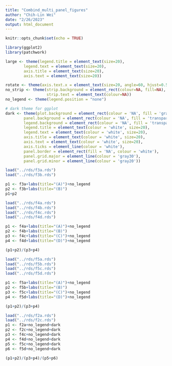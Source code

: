 ```yaml
---
title: "Combind_multi_panel_figures"
author: "Chih-Lin Wei"
date: "2/26/2023"
output: html_document
---
```


```r
knitr::opts_chunk$set(echo = TRUE)
```

```r
library(ggplot2)
library(patchwork)

large <- theme(legend.title = element_text(size=20),
        legend.text = element_text(size=20),
        axis.title = element_text(size=20),
        axis.text = element_text(size=20))

rotate <- theme(axis.text.x = element_text(size=20, angle=60, hjust=0.5))
no_strip <- theme(strip.background = element_rect(colour=NA, fill=NA),
                  strip.text = element_text(colour=NA))
no_legend <- theme(legend.position = "none")

# dark theme for ggplot
dark <- theme(plot.background = element_rect(colour = 'NA', fill = 'gray10'),
        panel.background = element_rect(colour = 'NA', fill = 'transparent'),
        legend.background = element_rect(colour = 'NA', fill = 'transparent'),
        legend.title = element_text(colour = 'white', size=20),
        legend.text = element_text(colour = 'white', size=20),
        axis.title = element_text(colour = 'white', size=20),
        axis.text = element_text(colour = 'white', size=20),
        axis.ticks = element_line(colour = 'white'),
        panel.border = element_rect(fill = 'NA', colour = 'white'), 
        panel.grid.major = element_line(colour = 'gray30'),
        panel.grid.minor = element_line(colour = 'gray20'))
```

```r
load("../rds/f3a.rds")
load("../rds/f3b.rds")

p1 <- f3a+labs(title="(A)")+no_legend
p2 <- f3b+labs(title="(B)")
p1+p2
```

```r
load("../rds/f4a.rds")
load("../rds/f4b.rds")
load("../rds/f4c.rds")
load("../rds/f4d.rds")

p1 <- f4a+labs(title="(A)")+no_legend
p2 <- f4b+labs(title="(B)")
p3 <- f4c+labs(title="(C)")+no_legend
p4 <- f4d+labs(title="(D)")+no_legend

(p1+p2)/(p3+p4)
```


```r
load("../rds/f5a.rds")
load("../rds/f5b.rds")
load("../rds/f5c.rds")
load("../rds/f5d.rds")

p1 <- f5a+labs(title="(A)")+no_legend
p2 <- f5b+labs(title="(B)")
p3 <- f5c+labs(title="(C)")+no_legend
p4 <- f5d+labs(title="(D)")+no_legend

(p1+p2)/(p3+p4)
```

```r
load("../rds/f2a.rds")
load("../rds/f2c.rds")
p1 <- f2a+no_legend+dark
p2 <- f2c+no_legend+dark
p3 <- f4c+no_legend+dark
p4 <- f4d+no_legend+dark
p5 <- f5c+no_legend+dark
p6 <- f5d+no_legend+dark

(p1+p2)/(p3+p4)/(p5+p6)
```


